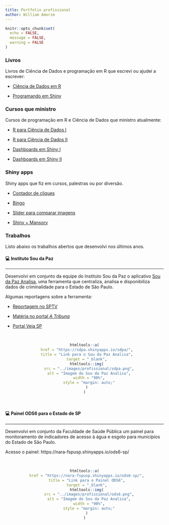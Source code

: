 ```yaml
---
title: Portfolio profissional
author: William Amorim
---
```


```r
knitr::opts_chunk$set(
  echo = FALSE,
  message = FALSE,
  warning = FALSE
)
```

### Livros

Livros de Ciência de Dados e programação em R que escrevi ou ajudei a escrever:

- [Ciência de Dados em R](https://livro.curso-r.com/)

- [Programando em Shiny](https://programando-em-shiny.curso-r.com/)


### Cursos que ministro

Cursos de programação em R e Ciência de Dados que ministro atualmente:

- [R para Ciência de Dados I](https://loja.curso-r.com/r-para-ciencia-de-dados-i.html)

- [R para Ciência de Dados II](https://loja.curso-r.com/r-para-ciencia-de-dados-ii.html)

- [Dashboards em Shiny I](https://loja.curso-r.com/construindo-dashboards-i.html)

- [Dashboards em Shiny II](https://loja.curso-r.com/construindo-dashboards-ii.html)


### Shiny apps

Shiny apps que fiz em cursos, palestras ou por diversão.

- [Contador de cliques](https://wamorim.shinyapps.io/contador-cliques/)

- [Bingo](https://wamorim.shinyapps.io/bingo/)

- [Slider para comparar imagens](https://wamorim.shinyapps.io/imagem-com-slider/)

- [Shiny + Mansory](https://wamorim.shinyapps.io/mansory/)


### Trabalhos

Listo abaixo os trabalhos abertos que desenvolvi nos últimos anos.

#### &#128187; Instituto Sou da Paz
<hr>

Desenvolvi em conjunto da equipe do Instituto Sou da Paz o aplicativo [Sou da Paz Analisa](https://sdpa.shinyapps.io/sdpa/), uma ferramenta que centraliza, analisa e disponibiliza dados de criminalidade para o Estado de São Paulo.

Algumas reportagens sobre a ferramenta:

- [Reportagem no SPTV](https://g1.globo.com/sp/sao-paulo/noticia/2021/01/26/dez-delegacias-com-mais-registros-de-roubos-durante-a-pandemia-ficam-nas-zonas-sul-e-leste-de-sp.ghtml)

- [Matéria no portal *A Tribuna*](https://www.atribuna.com.br/cidades/plataforma-fornece-localiza%C3%A7%C3%A3o-de-%C3%ADndices-criminais-da-baixada-santista-1.139379)

- [Portal Veja SP](https://vejasp.abril.com.br/cidades/instituto-sou-da-paz-mapas-violencia-sp/)

<br>
<center>
```r
htmltools::a(
  href = "https://sdpa.shinyapps.io/sdpa/",
  title = "Link para o Sou da Paz Analisa",
  target = "_blank",
  htmltools::img(
    src = "../images/profissional/sdpa.png",
    alt = "Imagem do Sou da Paz Analisa",
    width = "90%",
    style = "margin: auto;"
  )
)
```
</center>
<br>

#### &#128187; Painel ODS6 para o Estado de SP
<hr>

Desenvolvi em conjunto da Faculdade de Saúde Pública um painel para monitoramento de indicadores de acesso à água e esgoto para municípios do Estado de São Paulo.

Acesso o painel: https://nara-fspusp.shinyapps.io/ods6-sp/

<br>
<center>
```r
htmltools::a(
  href = "https://nara-fspusp.shinyapps.io/ods6-sp/",
  title = "Link para o Painel ODS6",
  target = "_blank",
  htmltools::img(
    src = "../images/profissional/ods6.png",
    alt = "Imagem do Sou da Paz Analisa",
    width = "90%",
    style = "margin: auto;"
  )
)
```
</center>
<br>
